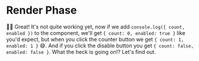 # Render Phase

<EpicVideo url="https://www.epicreact.dev/tutorials/build-react-hooks/multiple-calls-to-usestate-breaks-initialstate/solution" />

👨‍💼 Great! It's not quite working yet, now if we add
`console.log({ count, enabled })` to the component, we'll get
`{ count: 0, enabled: true }` like you'd expect, but when you click the counter
button we get `{ count: 1, enabled: 1 }` 😅. And if you click the disable button
you get `{ count: false, enabled: false }`. What the heck is going on!? Let's
find out.
